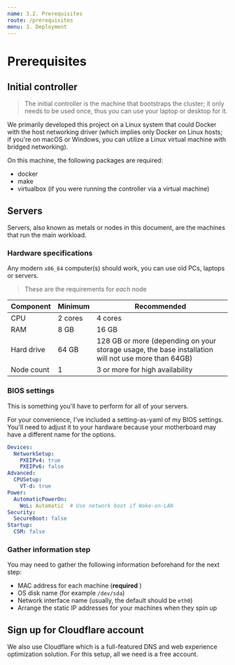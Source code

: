 ```yaml
---
name: 3.2. Prerequisites
route: /prerequisites
menu: 3. Deployment
---
```


# Prerequisites

## Initial controller

> The initial controller is the machine that bootstraps the cluster; it only needs to be used once, thus you can use your laptop or desktop for it. 

We primarily developed this project on a Linux system that could Docker with the host networking driver (which implies only Docker on Linux hosts; if you're on macOS or Windows, you can utilize a Linux virtual machine with bridged networking).

On this machine, the following packages are required:
- docker
- make
- virtualbox (if you were running the controller via a virtual machine)

## Servers

Servers, also known as metals or nodes in this document, are the machines that run the main workload.

### Hardware specifications

Any modern `x86_64` computer(s) should work, you can use old PCs, laptops or servers.

> These are the requirements for _each_ node

| Component | Minimum | Recommended |
| --------- | ------- | ----------- |
| CPU | 2 cores | 4 cores |
| RAM | 8 GB | 16 GB |
| Hard drive | 64 GB | 128 GB or more (depending on your storage usage, the base installation will not use more than 64GB) |
| Node count | 1 | 3 or more for high availability |

### BIOS settings

This is something you'll have to perform for all of your servers.

For your convenience, I've included a setting-as-yaml of my BIOS settings. You'll need to adjust it to your hardware because your motherboard may have a different name for the options.

``` yaml
Devices:
  NetworkSetup:
    PXEIPv4: true
    PXEIPv6: false
Advanced:
  CPUSetup:
    VT-d: true
Power:
  AutomaticPowerOn:
    WoL: Automatic  # Use network boot if Wake-on-LAN
Security:
  SecureBoot: false
Startup:
  CSM: false
```

### Gather information step

You may need to gather the following information beforehand for the next step:

- MAC address for each machine (**required** )
- OS disk name (for example `/dev/sda`)
- Network interface name (usually, the default should be `eth0`)
- Arrange the static IP addresses for your machines when they spin up

## Sign up for Cloudflare account

We also use Cloudflare which is a full-featured DNS and web experience optimization solution. For this setup, all we need is a free account.

